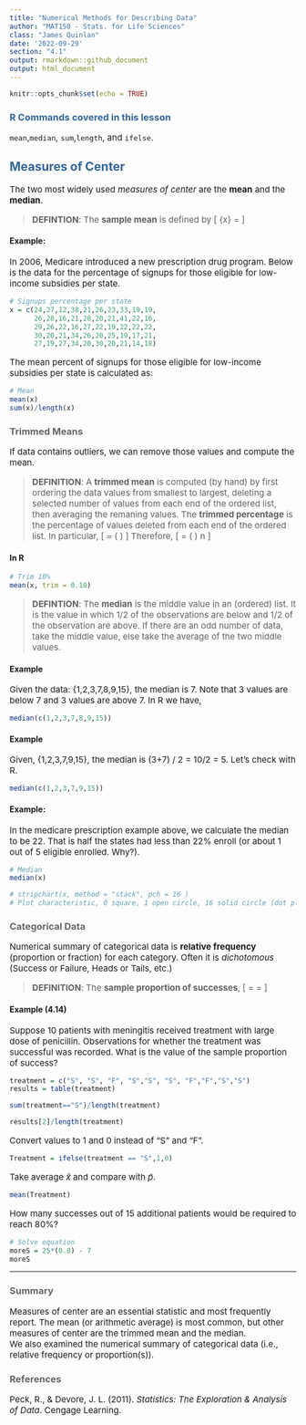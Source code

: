 ```yaml
---
title: "Numerical Methods for Describing Data"
author: "MAT150 - Stats. for Life Sciences"
class: "James Quinlan"
date: '2022-09-29'
section: "4.1"
output: rmarkdown::github_document
output: html_document
---
```



<style>
    #header1 {
        color: #336699;
    }
    #normal {color: black;}
    p{font-size:15px;}
    h1{font-weight: bold;}
    h2{color: #336699;}
    h3{color: #666666;}
    ul{font-size:14px;}
    ol{font-size:15px;}
</style>


```r
knitr::opts_chunk$set(echo = TRUE)
```


### R Commands covered in this lesson {#header1}

`mean`,`median`, `sum`,`length`, and `ifelse`.

## Measures of Center

The two most widely used _measures of center_ are the **mean** and the **median**.

> **DEFINTION**:   The **sample mean** is defined by
\[
\bar{x} = \frac{x_1 + x_2 + \dots + x_n}{n}
\]

#### Example: 
In 2006, Medicare introduced a new prescription drug program.  Below is the data
for the percentage of signups for those eligible for low-income subsidies per 
state.  
```r
# Signups percentage per state
x = c(24,27,12,38,21,26,23,33,19,19,
      26,28,16,21,28,20,21,41,22,16,
      29,26,22,16,27,22,19,22,22,22,
      30,20,21,34,26,20,25,19,17,21,
      27,19,27,34,20,30,20,21,14,18)
```
The mean percent of signups for those eligible for low-income subsidies per 
state is calculated as:

```r
# Mean
mean(x)
sum(x)/length(x)
```



### Trimmed Means

If data contains outliers, we can remove those values and compute the mean.  

> **DEFINITION**: A **trimmed mean** is computed (by hand) by first ordering the data values from smallest to largest, deleting a selected number of values from each 
end of the ordered list, then averaging the remaning values.  The **trimmed percentage**
is the percentage of values deleted from each end of the ordered list.  In particular, 
\[
\text{trim percentage} = \left( \frac{\text{# deleted from each end}}{n}  \right) \cdot 100
\]
Therefore, 
\[
\text{# deleted from each end} = \left( \frac{\text{trim percentage}}{100}  \right) \cdot n
\]

#### In R

```r
# Trim 10%
mean(x, trim = 0.10)
```




> **DEFINTION**:   The **median** is the middle value in an (ordered) list.  It is
the value in which 1/2 of the observations are below and 1/2 of the observation 
are above.  If there are an odd number of data, take the middle value, else take
the average of the two middle values.  

#### Example
Given the data: {1,2,3,7,8,9,15}, 
the median is 7. Note that 3 values are below 7 and 3 values are above 7.
In R we have, 
```r
median(c(1,2,3,7,8,9,15))
```

#### Example
Given, {1,2,3,7,9,15}, the median is (3+7) / 2 = 10/2 = 5.  Let's check with R.  
```r
median(c(1,2,3,7,9,15))
```
 
#### Example:
In the medicare prescription example above, we calculate the median to be 22.  That is half the states had less than 22% enroll (or about 1 out of 5 eligible enrolled. Why?).

```r
# Median
median(x)
```




```r
# stripchart(x, method = "stack", pch = 16 )
# Plot characteristic, 0 square, 1 open circle, 16 solid circle (dot plot)  
```


### Categorical Data

Numerical summary of categorical data is **relative frequency** (proportion or fraction)
for each category.  Often it is *dichotomous* (Success or Failure, Heads or Tails, etc.)

> **DEFINITION**: The **sample proportion of successes**, 
\[
\hat{p} =   \text{sample proportion of successes} = \frac{\text{# successes}}{n}
\]

#### Example (4.14)

Suppose 10 patients with meningitis received treatment with large dose of penicillin.
Observations for whether the treatment was successful was recorded.  What is the
value of the sample proportion of success?  

```r
treatment = c("S", "S", "F", "S","S", "S", "F","F","S","S")
results = table(treatment)
```



```r
sum(treatment=="S")/length(treatment)
```


```r
results[2]/length(treatment)
```


Convert values to 1 and 0 instead of "S" and "F".
```r
Treatment = ifelse(treatment == "S",1,0)
```

Take average $\bar{x}$ and compare with $\hat{p}$.

```r
mean(Treatment)
```

How many successes out of 15 additional patients would be required to reach 80%?
```r
# Solve equation
moreS = 25*(0.8) - 7
moreS
```






---

### Summary
Measures of center are an essential statistic and most frequently report.  The mean (or arithmetic average) is most common, but other measures of center are the trimmed mean and the median.  
We also examined the numerical summary of categorical data (i.e., relative frequency or proportion(s)).  
 

### References

Peck, R., & Devore, J. L. (2011). *Statistics: The Exploration & Analysis of Data*. Cengage Learning.
